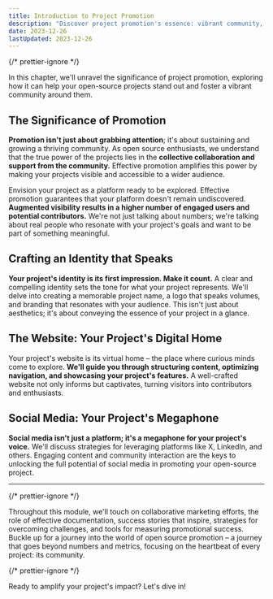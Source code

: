 ```yaml
---
title: Introduction to Project Promotion
description: "Discover project promotion's essence: vibrant community, compelling identities, optimized digital homes, and social media potential. Journey beyond metrics to the heart of community impact."
date: 2023-12-26
lastUpdated: 2023-12-26
---
```


{/* prettier-ignore */}
<p class="lead">In this chapter, we'll unravel the significance of project promotion, exploring how it can help your open-source projects stand out and foster a vibrant community around them.</p>

## The Significance of Promotion

**Promotion isn't just about grabbing attention**; it's about sustaining and growing a thriving community. As open source enthusiasts, we understand that the true power of the projects lies in the **collective collaboration and support from the community.** Effective promotion amplifies this power by making your projects visible and accessible to a wider audience.

Envision your project as a platform ready to be explored. Effective promotion guarantees that your platform doesn't remain undiscovered. **Augmented visibility results in a higher number of engaged users and potential contributors.** We're not just talking about numbers; we're talking about real people who resonate with your project's goals and want to be part of something meaningful.

## Crafting an Identity that Speaks

**Your project's identity is its first impression. Make it count.** A clear and compelling identity sets the tone for what your project represents. We'll delve into creating a memorable project name, a logo that speaks volumes, and branding that resonates with your audience. This isn't just about aesthetics; it's about conveying the essence of your project in a glance.

## The Website: Your Project's Digital Home

Your project's website is its virtual home – the place where curious minds come to explore. **We'll guide you through structuring content, optimizing navigation, and showcasing your project's features.** A well-crafted website not only informs but captivates, turning visitors into contributors and enthusiasts.

## Social Media: Your Project's Megaphone

**Social media isn't just a platform; it's a megaphone for your project's voice.** We'll discuss strategies for leveraging platforms like X, LinkedIn, and others. Engaging content and community interaction are the keys to unlocking the full potential of social media in promoting your open-source project.

---

{/* prettier-ignore */}
<p class="lead">Throughout this module, we'll touch on collaborative marketing efforts, the role of effective documentation, success stories that inspire, strategies for overcoming challenges, and tools for measuring promotional success. Buckle up for a journey into the world of open source promotion – a journey that goes beyond numbers and metrics, focusing on the heartbeat of every project: its community.</p>

{/* prettier-ignore */}
<p class="lead">Ready to amplify your project's impact? Let's dive in!</p>

